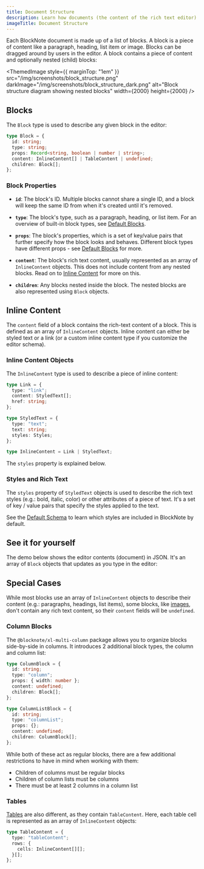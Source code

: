 ```yaml
---
title: Document Structure
description: Learn how documents (the content of the rich text editor) are structured to make the most out of BlockNote.
imageTitle: Document Structure
---
```


Each BlockNote document is made up of a list of blocks.
A block is a piece of content like a paragraph, heading, list item or image. Blocks can be dragged around by users in the editor. A block contains a piece of content and optionally nested (child) blocks:

<ThemedImage
  style={{ marginTop: "1em" }}
  src="/img/screenshots/block_structure.png"
  darkImage="/img/screenshots/block_structure_dark.png"
  alt="Block structure diagram showing nested blocks"
  width={2000}
  height={2000}
/>

## Blocks

The `Block` type is used to describe any given block in the editor:

```typescript
type Block = {
  id: string;
  type: string;
  props: Record<string, boolean | number | string>;
  content: InlineContent[] | TableContent | undefined;
  children: Block[];
};
```

### Block Properties

- **`id`**: The block's ID. Multiple blocks cannot share a single ID, and a block will keep the same ID from when it's created until it's removed.

- **`type`**: The block's type, such as a paragraph, heading, or list item. For an overview of built-in block types, see [Default Blocks](/docs/editor-basics/default-schema#default-blocks).

- **`props`**: The block's properties, which is a set of key/value pairs that further specify how the block looks and behaves. Different block types have different props - see [Default Blocks](/docs/editor-basics/default-schema#default-blocks) for more.

- **`content`**: The block's rich text content, usually represented as an array of `InlineContent` objects. This does not include content from any nested blocks. Read on to [Inline Content](#inline-content) for more on this.

- **`children`**: Any blocks nested inside the block. The nested blocks are also represented using `Block` objects.

## Inline Content

The `content` field of a block contains the rich-text content of a block. This is defined as an array of `InlineContent` objects. Inline content can either be styled text or a link (or a custom inline content type if you customize the editor schema).

### Inline Content Objects

The `InlineContent` type is used to describe a piece of inline content:

```typescript
type Link = {
  type: "link";
  content: StyledText[];
  href: string;
};

type StyledText = {
  type: "text";
  text: string;
  styles: Styles;
};

type InlineContent = Link | StyledText;
```

The `styles` property is explained below.

### Styles and Rich Text

The `styles` property of `StyledText` objects is used to describe the rich text styles (e.g.: bold, italic, color) or other attributes of a piece of text. It's a set of key / value pairs that specify the styles applied to the text.

See the [Default Schema](/docs/editor-basics/default-schema) to learn which styles are included in BlockNote by default.

## See it for yourself

The demo below shows the editor contents (document) in JSON. It's an array of `Block` objects that updates as you type in the editor:

<Example name="basic/block-objects" />

## Special Cases

While most blocks use an array of `InlineContent` objects to describe their content (e.g.: paragraphs, headings, list items), some blocks, like [images](/docs/editor-basics/default-schema#image), don't contain any rich text content, so their `content` fields will be `undefined`.

### Column Blocks

The `@blocknote/xl-multi-column` package allows you to organize blocks side-by-side in columns. It introduces 2 additional block types, the column and column list:

```typescript
type ColumnBlock = {
  id: string;
  type: "column";
  props: { width: number };
  content: undefined;
  children: Block[];
};

type ColumnListBlock = {
  id: string;
  type: "columnList";
  props: {};
  content: undefined;
  children: ColumnBlock[];
};
```

While both of these act as regular blocks, there are a few additional restrictions to have in mind when working with them:

- Children of columns must be regular blocks
- Children of column lists must be columns
- There must be at least 2 columns in a column list

### Tables

[Tables](/docs/editor-basics/default-schema#table) are also different, as they contain `TableContent`. Here, each table cell is represented as an array of `InlineContent` objects:

```typescript
type TableContent = {
  type: "tableContent";
  rows: {
    cells: InlineContent[][];
  }[];
};
```
